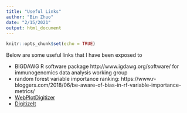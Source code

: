---
title: "Useful Links"
author: "Bin Zhuo"
date: "2/15/2021"
output: html_document
---

```{r setup, include=FALSE}
knitr::opts_chunk$set(echo = TRUE)
```

Below are some useful links that I have been exposed to 

  + BIGDAWG R software package http://www.igdawg.org/software/ for
  immunogenomics data analysis working group
  + random forest variable importance ranking: https://www.r-bloggers.com/2018/06/be-aware-of-bias-in-rf-variable-importance-metrics/
  + [WebPlotDigitizer](https://automeris.io/WebPlotDigitizer/)
  + [DigitizeIt](https://www.digitizeit.de/) 

